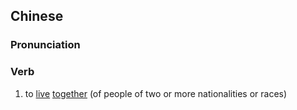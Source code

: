 {{also|杂居}}
==Chinese==
{{zh-forms|s=杂居}}

===Pronunciation===
{{zh-pron
|m=zájū
|c=zaap6 geoi1
|mn=qz:cha̍p-kir/xm:cha̍p-ku/zz:cha̍p-ki
|cat=v
}}

===Verb===
{{zh-verb}}

# to [[live]] [[together]] (of people of two or more nationalities or races)